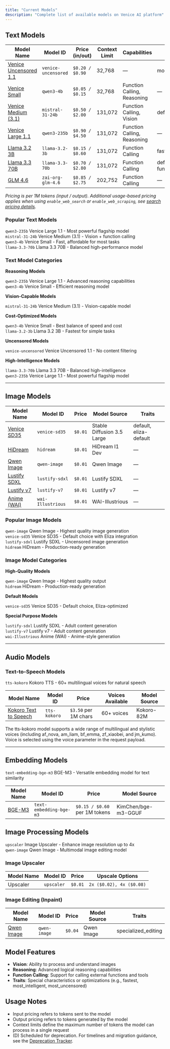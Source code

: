 ```yaml
---
title: "Current Models"
description: "Complete list of available models on Venice AI platform"
---
```


## Text Models

| Model Name | Model ID | Price (in/out) | Context Limit | Capabilities | Traits |
|------------|----------|----------------|---------------|--------------|--------|
| [Venice Uncensored 1.1](https://huggingface.co/cognitivecomputations/Dolphin-Mistral-24B-Venice-Edition) | `venice-uncensored` | `$0.20 / $0.90` | 32,768 | — | most_uncensored |
| [Venice Small](https://huggingface.co/Qwen/Qwen3-4B) | `qwen3-4b` | `$0.05 / $0.15` | 32,768 | Function Calling, Reasoning | — |
| [Venice Medium (3.1)](https://huggingface.co/mistralai/Mistral-Small-3.1-24B-Instruct-2503) | `mistral-31-24b` | `$0.50 / $2.00` | 131,072 | Function Calling, Vision | default_vision |
| [Venice Large 1.1](https://huggingface.co/Qwen/Qwen3-235B-A22B-Instruct-2507-FP8) | `qwen3-235b` | `$0.90 / $4.50` | 131,072 | Function Calling, Reasoning | — |
| [Llama 3.2 3B](https://huggingface.co/meta-llama/Llama-3.2-3B) | `llama-3.2-3b` | `$0.15 / $0.60` | 131,072 | Function Calling | fastest |
| [Llama 3.3 70B](https://huggingface.co/meta-llama/Llama-3.3-70B-Instruct) | `llama-3.3-70b` | `$0.70 / $2.80` | 131,072 | Function Calling | default, function_calling_default |
| [GLM 4.6](https://huggingface.co/zai-org/GLM-4.6) | `zai-org-glm-4.6` | `$0.85 / $2.75` | 202,752 | Function Calling | — |

*Pricing is per 1M tokens (input / output). Additional usage-based pricing applies when using `enable_web_search` or `enable_web_scraping`, see [search pricing details](/overview/pricing#web-search-and-scraping).*

### Popular Text Models
`qwen3-235b` Venice Large 1.1 - Most powerful flagship model  
`mistral-31-24b` Venice Medium (3.1) - Vision + function calling  
`qwen3-4b` Venice Small - Fast, affordable for most tasks  
`llama-3.3-70b` Llama 3.3 70B - Balanced high-performance model  

### Text Model Categories

**Reasoning Models**

`qwen3-235b` Venice Large 1.1 - Advanced reasoning capabilities  
`qwen3-4b` Venice Small - Efficient reasoning model

**Vision-Capable Models**

`mistral-31-24b` Venice Medium (3.1) - Vision-capable model

**Cost-Optimized Models**

`qwen3-4b` Venice Small - Best balance of speed and cost  
`llama-3.2-3b` Llama 3.2 3B - Fastest for simple tasks

**Uncensored Models**

`venice-uncensored` Venice Uncensored 1.1 - No content filtering

**High-Intelligence Models**

`llama-3.3-70b` Llama 3.3 70B - Balanced high-intelligence  
`qwen3-235b` Venice Large 1.1 - Most powerful flagship model

---

## Image Models

| Model Name | Model ID | Price | Model Source | Traits |
|------------|----------|-------|--------------|--------|
| [Venice SD35](https://huggingface.co/stabilityai/stable-diffusion-3.5-large) | `venice-sd35` | `$0.01` | Stable Diffusion 3.5 Large | default, eliza-default |
| [HiDream](https://huggingface.co/HiDream-ai/HiDream-I1-Dev) | `hidream` | `$0.01` | HiDream I1 Dev | — |
| [Qwen Image](https://huggingface.co/Qwen/Qwen-Image) | `qwen-image` | `$0.01` | Qwen Image | — |
| [Lustify SDXL](https://civitai.com/models/573152/lustify-sdxl-nsfw-checkpoint) | `lustify-sdxl` | `$0.01` | Lustify SDXL | — |
| [Lustify v7](https://civitai.com/models/573152/lustify-sdxl-nsfw-checkpoint) | `lustify-v7` | `$0.01` | Lustify v7 | — |
| [Anime (WAI)](https://civitai.com/models/827184?modelVersionId=1761560) | `wai-Illustrious` | `$0.01` | WAI-Illustrious | — |

### Popular Image Models
`qwen-image` Qwen Image - Highest quality image generation  
`venice-sd35` Venice SD35 - Default choice with Eliza integration  
`lustify-sdxl` Lustify SDXL - Uncensored image generation  
`hidream` HiDream - Production-ready generation  

### Image Model Categories

**High-Quality Models**

`qwen-image` Qwen Image - Highest quality output  
`hidream` HiDream - Production-ready generation

**Default Models**

`venice-sd35` Venice SD35 - Default choice, Eliza-optimized  

**Special Purpose Models**

`lustify-sdxl` Lustify SDXL - Adult content generation  
`lustify-v7` Lustify v7 - Adult content generation  
`wai-Illustrious` Anime (WAI) - Anime-style generation

---

## Audio Models

### Text-to-Speech Models
`tts-kokoro` Kokoro TTS - 60+ multilingual voices for natural speech

| Model Name | Model ID | Price | Voices Available | Model Source |
|------------|----------|-------|------------------|--------------|
| [Kokoro Text to Speech](https://huggingface.co/hexgrad/Kokoro-82M) | `tts-kokoro` | `$3.50` per 1M chars | 60+ voices | Kokoro-82M |

<Note>
The tts-kokoro model supports a wide range of multilingual and stylistic voices (including af_nova, am_liam, bf_emma, zf_xiaobei, and jm_kumo). Voice is selected using the voice parameter in the request payload.
</Note>

---

## Embedding Models

`text-embedding-bge-m3` BGE-M3 - Versatile embedding model for text similarity

| Model Name | Model ID | Price | Model Source |
|------------|----------|-------|--------------|
| [BGE-M3](https://huggingface.co/KimChen/bge-m3-GGUF) | `text-embedding-bge-m3` | `$0.15 / $0.60` per 1M tokens | KimChen/bge-m3-GGUF |

## Image Processing Models
`upscaler` Image Upscaler - Enhance image resolution up to 4x  
`qwen-image` Qwen Image - Multimodal image editing model

### Image Upscaler
| Model Name | Model ID | Price | Upscale Options |
|------------|----------|-------|-----------------|
| Upscaler | `upscaler` | `$0.01` | `2x ($0.02), 4x ($0.08)` |

### Image Editing (Inpaint)
| Model Name | Model ID | Price | Model Source | Traits |
|------------|----------|-------|--------------|--------|
| [Qwen Image](https://huggingface.co/Qwen/Qwen-Image) | `qwen-image` | `$0.04` | Qwen Image | specialized_editing |


## Model Features

- **Vision**: Ability to process and understand images
- **Reasoning**: Advanced logical reasoning capabilities
- **Function Calling**: Support for calling external functions and tools
- **Traits**: Special characteristics or optimizations (e.g., fastest, most_intelligent, most_uncensored)

## Usage Notes

- Input pricing refers to tokens sent to the model
- Output pricing refers to tokens generated by the model
- Context limits define the maximum number of tokens the model can process in a single request
- (D) Scheduled for deprecation. For timelines and migration guidance, see the [Deprecation Tracker](/overview/deprecations#model-deprecation-tracker).
